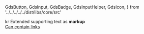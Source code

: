   GdsButton,
  GdsInput,
  GdsBadge,
  GdsInputHelper,
  GdsIcon,
} from '../../../../../dist/libs/core/src'

<Meta title="Components/Input" />

<Canvas>
  <gds-input
    label="Label"
    maxlength="50"
    supporting-text="Supporting text"
    clearable
  >
    <gds-icon name="mail" slot="lead"></gds-icon>
    <gds-badge slot="trail" variant="surface">kr</gds-badge>
    <gds-panel slot="extended-supporting-text">
      Extended supporting text as <strong>markup</strong>
      <br/>
      <a href="#">Can contain links</a>
    </gds-panel>
  </gds-input>
</Canvas>
